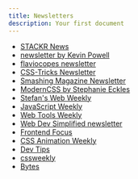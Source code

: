 ```yaml
---
title: Newsletters
description: Your first document
---
```


- [STACKR News](https://newsletter.codestackr.com/)
- [newsletter by Kevin Powell](https://www.kevinpowell.co/newsletter/)
- [flaviocopes newsletter](https://flaviocopes.com/page/newsletter/)
- [CSS-Tricks Newsletter](https://css-tricks.com/newsletters/)
- [Smashing Magazine Newsletter](https://www.smashingmagazine.com/the-smashing-newsletter/)
- [ModernCSS by Stephanie Eckles](https://moderncss.dev/newsletter/)
- [Stefan's Web Weekly](https://www.stefanjudis.com/newsletter/)
- [JavaScript Weekly](https://javascriptweekly.com/)
- [Web Tools Weekly](https://webtoolsweekly.com/)
- [Web Dev Simplified newsletter](https://courses.webdevsimplified.com/)
- [Frontend Focus](https://frontendfoc.us/)
- [CSS Animation Weekly](http://weekly.cssanimation.rocks/)
- [Dev Tips](https://umaar.com/dev-tips/)
- [cssweekly](https://css-weekly.com/)
- [Bytes](https://bytes.dev/)
